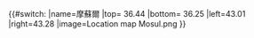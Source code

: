 {{#switch:{{{1}}}
|name=摩蘇爾
|top= 36.44
|bottom= 36.25
|left=43.01
|right=43.28
|image=Location map Mosul.png
}}<noinclude>
{{Location map/Info}}
{{tsl|en|Category:Iraq location map templates||Mosul}}

</noinclude>